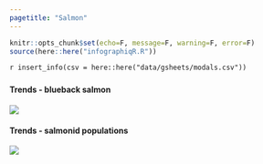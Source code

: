 ```yaml
---
pagetitle: "Salmon"
---
```


```r
knitr::opts_chunk$set(echo=F, message=F, warning=F, error=F)
source(here::here("infographiqR.R"))
```

`r insert_info(csv = here::here("data/gsheets/modals.csv"))`


### {.tabset}

#### Trends - blueback salmon

![](figures/S.LR.13.13b - Status of Quinault Blueback Salmon.jpg)

#### Trends - salmonid populations

![](figures/S.LR.13.13a - Status of Salmon and Stealhead on WA coast 2018.jpg)
